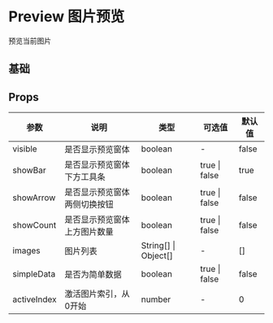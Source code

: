 # Preview 图片预览

预览当前图片


## 基础


<DemoBase />

## Props

| 参数      | 说明                                               | 类型                | 可选值                                 | 默认值  |
| --------- | -------------------------------------------------- | ------------------- | -------------------------------------- | ------- |
| visible    |  是否显示预览窗体                                  |  boolean              | -                                      | false      |
| showBar    |    是否显示预览窗体下方工具条                       | boolean | true \| false                                          | true     |
| showArrow  | 是否显示预览窗体两侧切换按钮                        | boolean              | true \| false       | false   |
| showCount  | 是否显示预览窗体上方图片数量                        | boolean              | true \| false            | false |
| images     | 图片列表                                            | String[] \| Object[]             | -                         | []     |
| simpleData | 是否为简单数据                                      | boolean             | true \| false                          | false      |
| activeIndex |  激活图片索引，从0开始                                          |  number             | -                        | 0      |